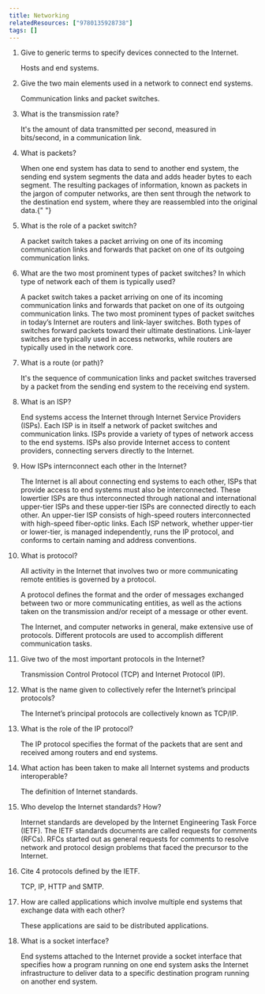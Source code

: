 ```yaml
---
title: Networking
relatedResources: ["9780135928738"]
tags: []
---
```


1. Give to generic terms to specify devices connected to the Internet.

   <Solution>Hosts and end systems.</Solution>

1. Give the two main elements used in a network to connect end systems.

   <Solution>Communication links and packet switches.</Solution>

1. What is the transmission rate?

   <Solution>
     It's the amount of data transmitted per second, measured in bits/second, in
     a communication link.
   </Solution>

1. What is packets?

   <Solution>
     When one end system has data to send to another end system, the sending end
     system segments the data and adds header bytes to each segment. The
     resulting packages of information, known as packets in the jargon of
     computer networks, are then sent through the network to the destination end
     system, where they are reassembled into the original data.{" "}
   </Solution>

1. What is the role of a packet switch?

   <Solution>
     A packet switch takes a packet arriving on one of its incoming
     communication links and forwards that packet on one of its outgoing
     communication links.
   </Solution>

1. What are the two most prominent types of packet switches? In which type of
   network each of them is typically used?

   <Solution>
     A packet switch takes a packet arriving on one of its incoming
     communication links and forwards that packet on one of its outgoing
     communication links. The two most prominent types of packet switches in
     today’s Internet are routers and link-layer switches. Both types of
     switches forward packets toward their ultimate destinations. Link-layer
     switches are typically used in access networks, while routers are typically
     used in the network core.
   </Solution>

1. What is a route (or path)?

   <Solution>
     It's the sequence of communication links and packet switches traversed by a
     packet from the sending end system to the receiving end system.
   </Solution>

1. What is an ISP?

   <Solution>
     End systems access the Internet through Internet Service Providers (ISPs).
     Each ISP is in itself a network of packet switches and communication links.
     ISPs provide a variety of types of network access to the end systems. ISPs
     also provide Internet access to content providers, connecting servers
     directly to the Internet.
   </Solution>

1. How ISPs internconnect each other in the Internet?

   <Solution>
     The Internet is all about connecting end systems to each other, ISPs that
     provide access to end systems must also be interconnected. These lowertier
     ISPs are thus interconnected through national and international upper-tier
     ISPs and these upper-tier ISPs are connected directly to each other. An
     upper-tier ISP consists of high-speed routers interconnected with
     high-speed fiber-optic links. Each ISP network, whether upper-tier or
     lower-tier, is managed independently, runs the IP protocol, and conforms to
     certain naming and address conventions.
   </Solution>

1. What is protocol?

   <Solution>

   All activity in the Internet that involves two or more communicating remote
   entities is governed by a protocol.

   A protocol defines the format and the order of messages exchanged between two
   or more communicating entities, as well as the actions taken on the
   transmission and/or receipt of a message or other event.

   The Internet, and computer networks in general, make extensive use of
   protocols. Different protocols are used to accomplish different communication
   tasks.

   </Solution>

1. Give two of the most important protocols in the Internet?

   <Solution>
     Transmission Control Protocol (TCP) and Internet Protocol (IP).
   </Solution>

1. What is the name given to collectively refer the Internet’s principal
   protocols?

   <Solution>
     The Internet’s principal protocols are collectively known as TCP/IP.
   </Solution>

1. What is the role of the IP protocol?

   <Solution>
     The IP protocol specifies the format of the packets that are sent and
     received among routers and end systems.
   </Solution>

1. What action has been taken to make all Internet systems and products
   interoperable?

   <Solution>The definition of Internet standards.</Solution>

1. Who develop the Internet standards? How?

   <Solution>
     Internet standards are developed by the Internet Engineering Task Force
     (IETF). The IETF standards documents are called requests for comments
     (RFCs). RFCs started out as general requests for comments to resolve
     network and protocol design problems that faced the precursor to the
     Internet.
   </Solution>

1. Cite 4 protocols defined by the IETF.

   <Solution>TCP, IP, HTTP and SMTP.</Solution>

1. How are called applications which involve multiple end systems that exchange
   data with each other?

   <Solution>
     These applications are said to be distributed applications.
   </Solution>

1. What is a socket interface?

   <Solution>
     End systems attached to the Internet provide a socket interface that
     specifies how a program running on one end system asks the Internet
     infrastructure to deliver data to a specific destination program running on
     another end system.
   </Solution>
